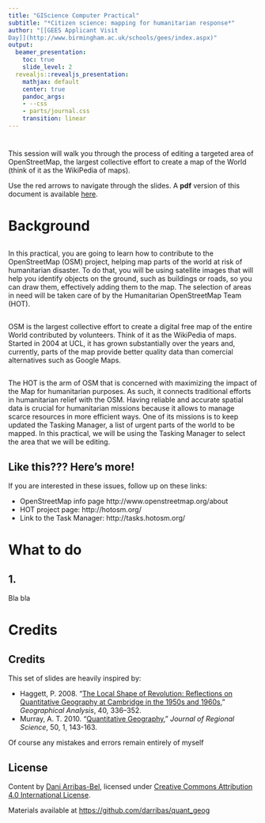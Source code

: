 ```yaml
---
title: "GIScience Computer Practical"
subtitle: "*Citizen science: mapping for humanitarian response*"
author: "[[GEES Applicant Visit
Day]](http://www.birmingham.ac.uk/schools/gees/index.aspx)"
output:
  beamer_presentation:
    toc: true
    slide_level: 2
  revealjs::revealjs_presentation:
    mathjax: default
    center: true
    pandoc_args:
    - --css
    - parts/journal.css
    transition: linear
---
```


# 

## 

This session will walk you through the process of editing a targeted area of
OpenStreetMap, the largest collective effort to create a map of the World
(think of it as the WikiPedia of maps). 

Use the red arrows to navigate through
the slides. A **pdf** version of this document is available [here](placeholder).

# Background

## 

In this practical, you are going to learn how to contribute to the
OpenStreetMap (OSM) project, helping map parts of the world at risk of
humanitarian disaster. To do that, you will be using satellite images that
will help you identify objects on the ground, such as buildings or roads, so
you can draw them, effectively adding them to the map. The selection of areas
in need will be taken care of by the Humanitarian OpenStreetMap Team (HOT).

## 

OSM is the largest collective effort to create a digital free map of the
entire World contributed by volunteers. Think of it as the WikiPedia of maps.
Started in 2004 at UCL, it has grown substantially over the years and,
currently, parts of the map provide better quality data than comercial
alternatives such as Google Maps.

## 

The HOT is the arm of OSM that is concerned with maximizing the impact of the
Map for humanitarian purposes. As such, it connects traditional efforts in
humanitarian relief with the OSM. Having reliable and accurate spatial data is
crucial for humanitarian missions because it allows to manage scarce resources
in more efficient ways. One of its missions is to keep updated the Tasking
Manager, a list of urgent parts of the world to be mapped. In this practical,
we will be using the Tasking Manager to select the area that we will be
editing.

## Like this??? Here's more!

If you are interested in these issues, follow up on these links:

* OpenStreetMap info page http://www.openstreetmap.org/about
* HOT project page: http://hotosm.org/
* Link to the Task Manager: http://tasks.hotosm.org/

# What to do

## 1.

Bla bla

# Credits

## Credits

This set of slides are heavily inspired by:

* Haggett, P. 2008. "[The Local Shape of Revolution: Reflections on Quantitative Geography at Cambridge in the 1950s and 1960s](http://onlinelibrary.wiley.com/doi/10.1111/j.1538-4632.2008.00731.x/abstract)," *Geographical Analysis*, 40, 336–352.
* Murray, A. T. 2010. "[Quantitative Geography](http://onlinelibrary.wiley.com/doi/10.1111/j.1467-9787.2009.00642.x/abstract)," *Journal of Regional Science*,
  50, 1, 143-163.

Of course any mistakes and errors remain entirely of myself

## License

Content by [Dani Arribas-Bel](http://darribas.org),
licensed under [Creative Commons Attribution 4.0 International License](http://creativecommons.org/licenses/by/4.0/).

Materials available at [https://github.com/darribas/quant_geog](https://github.com/darribas/quant_geog)

